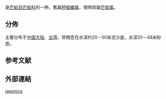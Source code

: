 {{noteTA
|T=zh-cn:日本矩蛏螂; zh-tw:日本芒蛤;
|1=zh-cn:日本矩蛏螂; zh-tw:日本芒蛤;
}}{{Speciesbox
 | image = Naturalis Biodiversity Center - ZMA.MOLL.409210 - Solemya japonica (Dunker, 1882) - Solemyidae - Mollusc shell.jpeg
 | taxon = Solemya japonica
 | authority = Dunker, 1882
 | synonyms_ref = {{r|WoRMS_507124}}
 | synonyms = 
* ''[[Acharax|Acharax]] japonicus'' {{small|(Dunker, 1882)}}{{r|zgdwz|page1=23}}
* ''[[Petrasma|Petrasma]] japonica'' {{small|(Dunker, 1882)}}
* ''Solemya (Pseudacharax) japonica'' {{small|Dunker, 1882}}（另類表達形式）
* ''Solenomya japonica'' {{small|Dunker, 1882}}（拼寫錯誤）
* ''Solenomya yamakawai'' {{small|Yokoyama, 1927}}
}}
{{地區名稱|start=学名：''{{lang|la|Solemya japonica}}''|cn=日本矩蛏螂|tw=日本芒蛤|as=称}}是[[芒蛤目|芒蛤目]][[芒蛤科|芒蛤科]]的一种{{r|shell_2132}}。舊屬[[短蛏螂属|短蛏螂属]]{{r|shell_2132|zgdwz}}，現時改屬[[芒蛤属|芒蛤属]]{{r|WoRMS_507124}}。

==分佈==
主要分布于[[中国大陆|中国大陆]]{{r|shell_2132}}、[[台湾|台湾]]{{r|shell_2132}}，常栖息在水深约20－50米泥沙底，水深20－48米砂底{{r|shell_2132}}。

==参考文献==
{{reflist|refs=
<ref name="shell_2132">{{cite web
 |url=http://shell.sinica.edu.tw/chinese/shellbase_detail.php?science_no=2132
 |title=国际贝库：日本矩蛏螂
 |publisher=台湾贝类资料库
 |access-date=2018-04-24
 |language=zh-hant
 |archive-date=2016-03-04
 |archive-url=https://web.archive.org/web/20160304110447/http://shell.sinica.edu.tw/chinese/shellbase_detail.php?science_no=2132
 |dead-url=no
 }}</ref>
<ref name="WoRMS_507124">{{WoRMS |id=507124
 |title=''Solemya japonica'' Dunker, 1882 |db=MolluscaBase
 |date=2015-12-17 |access-date=2018-04-24 }}</ref>
<ref name="zgdwz">{{中國動物志/W20
 |url=http://www.readbooks.cc/book/15/detail_453407.htm
 |chapter=蛏螂科 Solemyidae H. et A. Adams, 1857 }}</ref>
}}

==外部連結==
{{Taxonbar}}
[[Category:芒蛤属|japonica]]
{{Mollusc-stub}}
